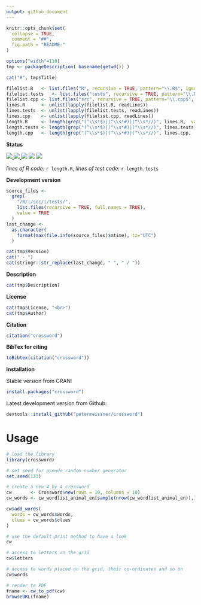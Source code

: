 ```yaml
---
output: github_document
---
```



```r
knitr::opts_chunk$set(
  collapse = TRUE,
  comment = "##",
  fig.path = "README-"
)
```


```r
options("width"=110)
tmp <- packageDescription( basename(getwd()) )
```

```r
cat("#", tmp$Title)
```



```r
filelist.R   <- list.files("R", recursive = TRUE, pattern="\\.R$", ignore.case = TRUE, full.names = TRUE)
filelist.tests   <- list.files("tests", recursive = TRUE, pattern="\\.R$", ignore.case = TRUE, full.names = TRUE)
filelist.cpp <- list.files("src", recursive = TRUE, pattern="\\.cpp$", ignore.case = TRUE, full.names = TRUE)
lines.R      <- unlist(lapply(filelist.R, readLines))
lines.tests  <- unlist(lapply(filelist.tests, readLines))
lines.cpp    <- unlist(lapply(filelist.cpp, readLines))
length.R     <- length(grep("(^\\s*$)|(^\\s*#)|(^\\s*//)", lines.R,  value = TRUE, invert = TRUE))
length.tests <- length(grep("(^\\s*$)|(^\\s*#)|(^\\s*//)", lines.tests,  value = TRUE, invert = TRUE))
length.cpp   <- length(grep("(^\\s*$)|(^\\s*#)|(^\\s*//)", lines.cpp,  value = TRUE, invert = TRUE))
```




**Status**

<a href="https://travis-ci.org/petermeissner/crossword">
<img src="https://api.travis-ci.org/petermeissner/crossword.svg?branch=master">
<a/>
<a href="https://cran.r-project.org/package=crossword">
<img src="http://www.r-pkg.org/badges/version/crossword">
</a>
<img src="https://codecov.io/gh/petermeissner/crossword/branch/master/graph/badge.svg">
<img src="http://cranlogs.r-pkg.org/badges/grand-total/crossword">
<img src="http://cranlogs.r-pkg.org/badges/crossword">


*lines of R code:* `r length.R`, *lines of test code:* `r length.tests`



**Development version**

```r
source_files <- 
  grep(
    "/R/|/src/|/tests/",
    list.files(recursive = TRUE, full.names = TRUE), 
    value = TRUE
  )
last_change <- 
  as.character(
    format(max(file.info(source_files)$mtime), tz="UTC")
  )
```


```r
cat(tmp$Version)
cat(" - ")
cat(stringr::str_replace(last_change, " ", " / "))
```

**Description**

```r
cat(tmp$Description)
```


**License**

```r
cat(tmp$License, "<br>")
cat(tmp$Author)
```




**Citation**


```r
citation("crossword")
```

**BibTex for citing**

```r
toBibtex(citation("crossword"))
```



**Installation**

Stable version from CRAN:

```r
install.packages("crossword")
```


Latest development version from Github:

```r
devtools::install_github("petermeissner/crossword")
```






# Usage

```r
# load the library
library(crossword)

# set seed for pseudo random number generator
set.seed(123)

# create a new 4 by 4 crossword
cw       <- Crossword$new(rows = 10, columns = 10)
cw_words <- cw_wordlist_animal_en[sample(nrow(cw_wordlist_animal_en)),]

cw$add_words(
  words = cw_words$words,
  clues = cw_words$clues
)
```


```r
# use the default print method to have a look
cw
```


```r
# access to letters on the grid
cw$letters

# access to words placed on the grid, their co-ordinates and so on
cw$words
```



```r
# render to PDF
fname <- cw_to_pdf(cw)
browseURL(fname)
```



